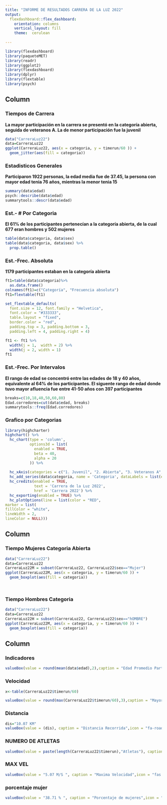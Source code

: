 ```yaml
---
title: "INFORME DE RESULTADOS CARRERA DE LA LUZ 2022"
output: 
  flexdashboard::flex_dashboard:
    orientation: columns
    vertical_layout: fill
    theme:  cerulean
   
---
```


```r
library(flexdashboard)
library(paqueteMET)
library(readr)
library(ggplot2)
library(flexdashboard)
library(dplyr)
library(flextable)
library(psych)


```

Column {data-width=600 .tabset}
----------------------------------------------------------------

### Tiempos de Carrera

**La mayor participación en la carrera se presentó en la categoría abierta, seguida de veteranos A. La de menor participación fue la juvenil**

```r

data("CarreraLuz22")
data=CarreraLuz22
ggplot(CarreraLuz22, aes(x = categoria, y = timerun/60 )) +
  geom_jitter(aes(fill = categoria)) 

```


### Estadisticos Generales
**Participaron 1922 personas, la edad media fue de 37.45, la persona con mayor edad tenia 76 años, mientras la menor tenia 15**

```r
summary(data$edad)
psych::describe(data$edad)
summarytools::descr(data$edad)

```

### Est.- # Por Categoria
**El 61% de los participantes pertenecían a la categoría abierta, de la cual 677 eran hombres y 502 mujeres**

```r

table(data$categoria, data$sex)
table(data$categoria, data$sex) %>% 
  prop.table()

```

### Est.-Frec. Absoluta
**1179 participantes estaban en la categoría abierta**

```r
ft1=table(data$categoria)%>% 
  as.data.frame()
colnames(ft1)=c("Categoría", "Frecuencia absoluta")
ft1=flextable(ft1)

set_flextable_defaults(
  font.size = 12, font.family = "Helvetica",
  font.color = "#333333",
  table.layout = "fixed",
  border.color = "red",
  padding.top = 3, padding.bottom = 3,
  padding.left = 4, padding.right = 4)

ft1 <- ft1 %>%
  width(j = 1,  width = 2) %>%
  width(j = 2, width = 1)
ft1
```

### Est.-Frec. Por Intervalos
**El rango de edad se concentró entre las edades de 18 y 40 años, equivalente al 64% de los participantes. El siguente rango de edad donde tuvo mayor afluencia fue entre 41-50 años con 397 participantes**

```r
breaks=c(10,18,40,50,60,80)    
Edad.corredores=cut(data$edad, breaks)
summarytools::freq(Edad.corredores)
```

### Grafico por Categorias

```r
library(highcharter)
highchart() %>%
  hc_chart(type = 'column',
           options3d = list(
             enabled = TRUE,
             beta = 40,
             alpha = 20
           )) %>%
  
  hc_xAxis(categories = c("1. Juvenil", "2. Abierta", "3. Veteranos A", "4. Veteranos B", "5. Veteranos C")) %>%
  hc_add_series(data$categoria, name = 'Categoria', dataLabels = list(enabled = TRUE)) %>%
  hc_credits(enabled = TRUE,
             text = 'Carrera de la Luz 2022',
             href = 'Carrera 2022') %>%
  hc_exporting(enabled = TRUE) %>%
  hc_plotOptions(line = list(color = "RED",
marker = list(
fillColor = "white",
lineWidth = 2,
lineColor = NULL)))
```


Column {data-width=400}
----------------------------------------------------------------

### Tiempo Mujeres Categoria Abierta

```r
data("CarreraLuz22")
data=CarreraLuz22
CarreraLuz22M = subset(CarreraLuz22, CarreraLuz22$sex=="Mujer")
ggplot(CarreraLuz22M, aes(x = categoria, y = timerun/60 )) +
  geom_boxplot(aes(fill = categoria)) 

  
```

### Tiempo Hombres Categoria 

```r

data("CarreraLuz22")
data=CarreraLuz22
CarreraLuz22H = subset(CarreraLuz22, CarreraLuz22$sex=="hOMBRE")
ggplot(CarreraLuz22M, aes(x = categoria, y = timerun/60 )) +
  geom_boxplot(aes(fill = categoria))

```

Column { data-width=50 }
----------------------------------------------------------------

### Indicadores

```r

valueBox(value = round(mean(data$edad),2),caption = "Edad Promedio Participantes",icon = "fa-users", color = "red")

```


### Velocidad

```r


x<-table(CarreraLuz22$timerun/60)

valueBox(value = round(max(CarreraLuz22$timerun/60),3),caption = "Mayor Tiempo",icon = "fas fa-digital-tachograph", color = "blue")
```

### Distancia

```r

dis="10.07 KM"
valueBox(value = (dis), caption = "Distancia Recorrida",icon = "fa-road", color = "green")

```

### NUMERO DE ATLETAS

```r
valueBox(value = paste(length(CarreraLuz22$timerun),"Atletas"), caption = "Numero de Atletas",icon = "fas fa-user-friends", color = "purple")
```

### MAX VEL

```r

valueBox(value = "5.07 M/S ", caption = "Maxima Velocidad",icon = "fas fa-user-friends", color = "gray")
```


### porcentaje mujer

```r

valueBox(value = "38.71 % ", caption = "Porcentaje de mujeres",icon = "fas fa-user-friends", color = "pink")
```

